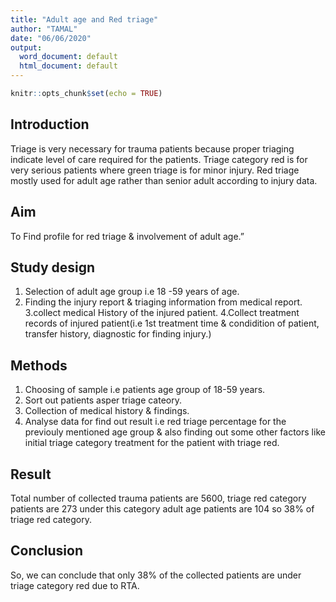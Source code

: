 ---
title: "Adult age and Red triage"
author: "TAMAL"
date: "06/06/2020"
output:
  word_document: default
  html_document: default
---

```{r setup, include=FALSE}
knitr::opts_chunk$set(echo = TRUE)
```

## Introduction
Triage is very necessary for trauma patients because proper triaging indicate level of care required for the patients<!-- Try to rephrase, maybe something like: "It is important to triage trauma patients because..."-->. Triage category red is for very serious patients where green triage is for minor injury<!-- Try to repghrase: "The red triage level is used for..."-->. Red triage mostly used for adult age rather than senior adult according to injury data<!-- I don't understand this sentence. What are you trying to say here?-->.

## Aim
To Find profile for red triage & involvement of adult age.<!-- Maybe: "To characterise trauma patients triaged red with special reference to their age distribution"?-->"

## Study design
<!-- Here you should state the study design. I would assume that you're doing a retrospective analysis of a prospective cohort of trauma patients -->
1. Selection of adult age group i.e 18 -59 years of age.
2. Finding the injury report & triaging information from medical report.
3.collect medical History of the injured patient.
4.Collect treatment records of injured patient(i.e 1st treatment time & condidition of patient, transfer history, diagnostic for finding injury.)

## Methods
<!-- Write this section as a coherent paragraph rather than a bullet list -->
1. Choosing of sample i.e patients age group of 18-59 years.
2. Sort out patients asper triage cateory.
3. Collection of medical history & findings.
4. Analyse data for find out result i.e red triage percentage for the previouly mentioned age group & also finding out some other factors like initial triage category treatment for the patient with triage red.

## Result
<!-- You should use R to come up with these numbers, see for example https://github.com/titco/abstract-challenge/abstracts/Aroke-Anna8-abstract.Rmd -->
Total number of collected trauma patients are 5600, triage red category patients are 273 under this category adult age patients are 104 so 38% of triage red category.

## Conclusion
So, we can conclude that only 38% of the collected patients are under triage category red due to RTA.


